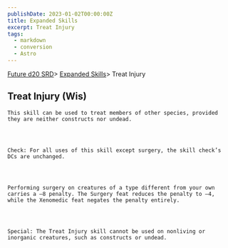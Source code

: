 ```yaml
---
publishDate: 2023-01-02T00:00:00Z
title: Expanded Skills
excerpt: Treat Injury
tags:
  - markdown
  - conversion
  - Astro
---
```







[Future d20 SRD](/#futureD20)> [Expanded Skills](future-d20-srd-expanded-skills-index)> Treat Injury
    




## Treat Injury (Wis)
   



    This skill can be used to treat members of other species, provided they are neither constructs nor undead.
   



    Check: For all uses of this skill except surgery, the skill check’s DCs are unchanged.
   



    Performing surgery on creatures of a type different from your own carries a –8 penalty. The Surgery feat reduces the penalty to –4, while the Xenomedic feat negates the penalty entirely.
   



    Special: The Treat Injury skill cannot be used on nonliving or inorganic creatures, such as constructs or undead.
   






